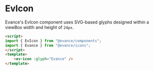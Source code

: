 

<Meta of={EvIconStories} />

# EvIcon

Evance's EvIcon component uses SVG-based glyphs designed within a viewBox width and height of `24px`.

<Canvas>
    <Story name='Primary' />
</Canvas>

<ArgsTable story='Primary' />


```html
<script>
import { EvIcon } from "@evance/components";
import { Evance } from "@evance/icons";
</script>
<template>
    <ev-icon :glyph="Evance" />
</template>
```

